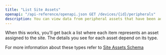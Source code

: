 ```yaml
---
title: "List Site Assets"
openapi: "/api-reference/openapi.json GET /devices/{id}/peripherals"
description: You can view data from peripheral assets that have been added to a site.
---
```


When this works, you’ll get back a list where each item represents an asset assigned to the site. The details you see for each asset depend on its type.

For more information about these types refer to [Site Assets Schema](/pages/api/schemas/site-asset)